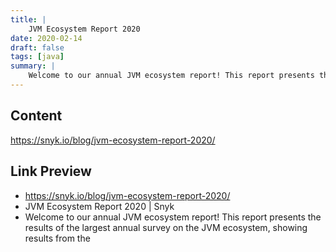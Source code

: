 ```yaml
---
title: |
    JVM Ecosystem Report 2020
date: 2020-02-14
draft: false
tags: [java]
summary: |
    Welcome to our annual JVM ecosystem report! This report presents the results of the largest annual survey on the JVM ecosystem, showing results from the
---
```


## Content

https://snyk.io/blog/jvm-ecosystem-report-2020/

## Link Preview

- https://snyk.io/blog/jvm-ecosystem-report-2020/
- JVM Ecosystem Report 2020 | Snyk
- Welcome to our annual JVM ecosystem report! This report presents the results of the largest annual survey on the JVM ecosystem, showing results from the
